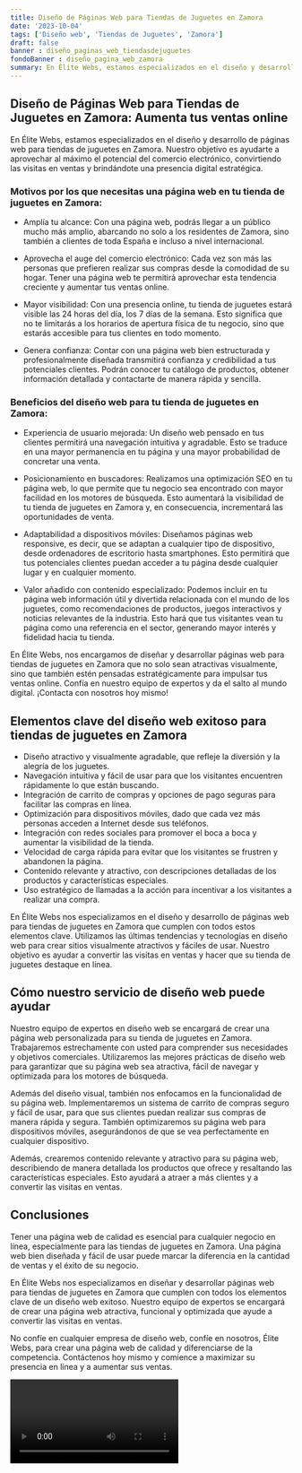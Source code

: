 ```yaml
---
title: Diseño de Páginas Web para Tiendas de Juguetes en Zamora
date: '2023-10-04'
tags: ['Diseño web', 'Tiendas de Juguetes', 'Zamora']
draft: false
banner : diseño_paginas_web_tiendasdejuguetes
fondoBanner : diseño_pagina_web_zamora
summary: En Élite Webs, estamos especializados en el diseño y desarrollo de páginas web para tiendas de juguetes en Zamora. Nuestro objetivo es ayudarte a aprovechar al máximo el potencial del comercio electrónico, convirtiendo las visitas en ventas y brindándote una presencia digital estratégica. 
---
```


## Diseño de Páginas Web para Tiendas de Juguetes en Zamora: Aumenta tus ventas online

En Élite Webs, estamos especializados en el diseño y desarrollo de páginas web para tiendas de juguetes en Zamora. Nuestro objetivo es ayudarte a aprovechar al máximo el potencial del comercio electrónico, convirtiendo las visitas en ventas y brindándote una presencia digital estratégica. 

### Motivos por los que necesitas una página web en tu tienda de juguetes en Zamora:

- Amplía tu alcance: Con una página web, podrás llegar a un público mucho más amplio, abarcando no solo a los residentes de Zamora, sino también a clientes de toda España e incluso a nivel internacional. 

- Aprovecha el auge del comercio electrónico: Cada vez son más las personas que prefieren realizar sus compras desde la comodidad de su hogar. Tener una página web te permitirá aprovechar esta tendencia creciente y aumentar tus ventas online.

- Mayor visibilidad: Con una presencia online, tu tienda de juguetes estará visible las 24 horas del día, los 7 días de la semana. Esto significa que no te limitarás a los horarios de apertura física de tu negocio, sino que estarás accesible para tus clientes en todo momento.

- Genera confianza: Contar con una página web bien estructurada y profesionalmente diseñada transmitirá confianza y credibilidad a tus potenciales clientes. Podrán conocer tu catálogo de productos, obtener información detallada y contactarte de manera rápida y sencilla.

### Beneficios del diseño web para tu tienda de juguetes en Zamora:

- Experiencia de usuario mejorada: Un diseño web pensado en tus clientes permitirá una navegación intuitiva y agradable. Esto se traduce en una mayor permanencia en tu página y una mayor probabilidad de concretar una venta.

- Posicionamiento en buscadores: Realizamos una optimización SEO en tu página web, lo que permite que tu negocio sea encontrado con mayor facilidad en los motores de búsqueda. Esto aumentará la visibilidad de tu tienda de juguetes en Zamora y, en consecuencia, incrementará las oportunidades de venta.

- Adaptabilidad a dispositivos móviles: Diseñamos páginas web responsive, es decir, que se adaptan a cualquier tipo de dispositivo, desde ordenadores de escritorio hasta smartphones. Esto permitirá que tus potenciales clientes puedan acceder a tu página desde cualquier lugar y en cualquier momento.

- Valor añadido con contenido especializado: Podemos incluir en tu página web información útil y divertida relacionada con el mundo de los juguetes, como recomendaciones de productos, juegos interactivos y noticias relevantes de la industria. Esto hará que tus visitantes vean tu página como una referencia en el sector, generando mayor interés y fidelidad hacia tu tienda.

En Élite Webs, nos encargamos de diseñar y desarrollar páginas web para tiendas de juguetes en Zamora que no solo sean atractivas visualmente, sino que también estén pensadas estratégicamente para impulsar tus ventas online. Confía en nuestro equipo de expertos y da el salto al mundo digital. ¡Contacta con nosotros hoy mismo!

<GifSeo />

<Cta />

## Elementos clave del diseño web exitoso para tiendas de juguetes en Zamora

- Diseño atractivo y visualmente agradable, que refleje la diversión y la alegría de los juguetes.
- Navegación intuitiva y fácil de usar para que los visitantes encuentren rápidamente lo que están buscando.
- Integración de carrito de compras y opciones de pago seguras para facilitar las compras en línea.
- Optimización para dispositivos móviles, dado que cada vez más personas acceden a Internet desde sus teléfonos.
- Integración con redes sociales para promover el boca a boca y aumentar la visibilidad de la tienda.
- Velocidad de carga rápida para evitar que los visitantes se frustren y abandonen la página.
- Contenido relevante y atractivo, con descripciones detalladas de los productos y características especiales.
- Uso estratégico de llamadas a la acción para incentivar a los visitantes a realizar una compra.

En Élite Webs nos especializamos en el diseño y desarrollo de páginas web para tiendas de juguetes en Zamora que cumplen con todos estos elementos clave. Utilizamos las últimas tendencias y tecnologías en diseño web para crear sitios visualmente atractivos y fáciles de usar. Nuestro objetivo es ayudar a convertir las visitas en ventas y hacer que su tienda de juguetes destaque en línea.

## Cómo nuestro servicio de diseño web puede ayudar

Nuestro equipo de expertos en diseño web se encargará de crear una página web personalizada para su tienda de juguetes en Zamora. Trabajaremos estrechamente con usted para comprender sus necesidades y objetivos comerciales. Utilizaremos las mejores prácticas de diseño web para garantizar que su página web sea atractiva, fácil de navegar y optimizada para los motores de búsqueda.

Además del diseño visual, también nos enfocamos en la funcionalidad de su página web. Implementaremos un sistema de carrito de compras seguro y fácil de usar, para que sus clientes puedan realizar sus compras de manera rápida y segura. También optimizaremos su página web para dispositivos móviles, asegurándonos de que se vea perfectamente en cualquier dispositivo.

Además, crearemos contenido relevante y atractivo para su página web, describiendo de manera detallada los productos que ofrece y resaltando las características especiales. Esto ayudará a atraer a más clientes y a convertir las visitas en ventas.

## Conclusiones

Tener una página web de calidad es esencial para cualquier negocio en línea, especialmente para las tiendas de juguetes en Zamora. Una página web bien diseñada y fácil de usar puede marcar la diferencia en la cantidad de ventas y el éxito de su negocio.

En Élite Webs nos especializamos en diseñar y desarrollar páginas web para tiendas de juguetes en Zamora que cumplen con todos los elementos clave de un diseño web exitoso. Nuestro equipo de expertos se encargará de crear una página web atractiva, funcional y optimizada que ayude a convertir las visitas en ventas.

No confíe en cualquier empresa de diseño web, confíe en nosotros, Élite Webs, para crear una página web de calidad y diferenciarse de la competencia. Contáctenos hoy mismo y comience a maximizar su presencia en línea y a aumentar sus ventas.

<Video />

<CtaBot job='Tiendas de Juguetes' city='Zamora'/>

<Gmaps query='Zamora+españa+maps' />